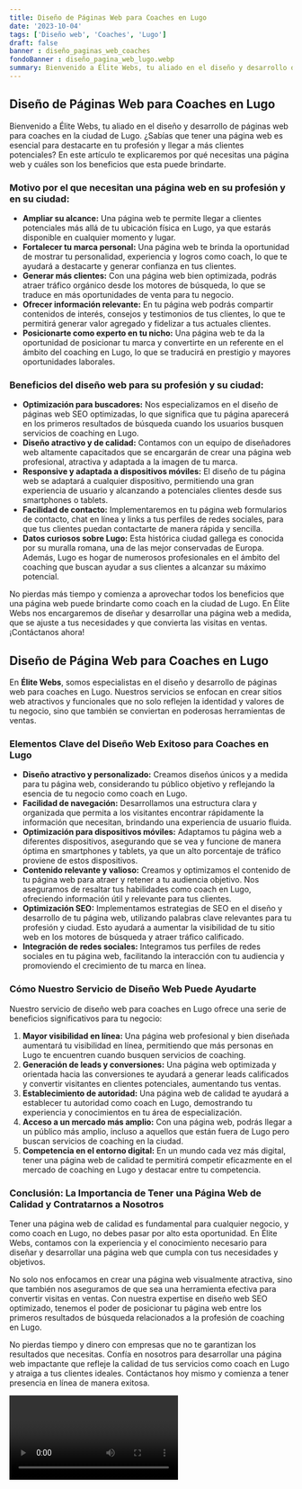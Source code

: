 ```yaml
---
title: Diseño de Páginas Web para Coaches en Lugo
date: '2023-10-04'
tags: ['Diseño web', 'Coaches', 'Lugo']
draft: false
banner : diseño_paginas_web_coaches
fondoBanner : diseño_pagina_web_lugo.webp
summary: Bienvenido a Élite Webs, tu aliado en el diseño y desarrollo de páginas web para coaches en la ciudad de Lugo. ¿Sabías que tener una página web es esencial para destacarte en tu profesión y llegar a más clientes potenciales? En este artículo te explicaremos por qué necesitas una página web y cuáles son los beneficios que esta puede brindarte.
---
```


## Diseño de Páginas Web para Coaches en Lugo

Bienvenido a Élite Webs, tu aliado en el diseño y desarrollo de páginas web para coaches en la ciudad de Lugo. ¿Sabías que tener una página web es esencial para destacarte en tu profesión y llegar a más clientes potenciales? En este artículo te explicaremos por qué necesitas una página web y cuáles son los beneficios que esta puede brindarte.

### Motivo por el que necesitan una página web en su profesión y en su ciudad:

- **Ampliar su alcance:** Una página web te permite llegar a clientes potenciales más allá de tu ubicación física en Lugo, ya que estarás disponible en cualquier momento y lugar.
- **Fortalecer tu marca personal:** Una página web te brinda la oportunidad de mostrar tu personalidad, experiencia y logros como coach, lo que te ayudará a destacarte y generar confianza en tus clientes.
- **Generar más clientes:** Con una página web bien optimizada, podrás atraer tráfico orgánico desde los motores de búsqueda, lo que se traduce en más oportunidades de venta para tu negocio.
- **Ofrecer información relevante:** En tu página web podrás compartir contenidos de interés, consejos y testimonios de tus clientes, lo que te permitirá generar valor agregado y fidelizar a tus actuales clientes.
- **Posicionarte como experto en tu nicho:** Una página web te da la oportunidad de posicionar tu marca y convertirte en un referente en el ámbito del coaching en Lugo, lo que se traducirá en prestigio y mayores oportunidades laborales.

### Beneficios del diseño web para su profesión y su ciudad:

- **Optimización para buscadores:** Nos especializamos en el diseño de páginas web SEO optimizadas, lo que significa que tu página aparecerá en los primeros resultados de búsqueda cuando los usuarios busquen servicios de coaching en Lugo.
- **Diseño atractivo y de calidad:** Contamos con un equipo de diseñadores web altamente capacitados que se encargarán de crear una página web profesional, atractiva y adaptada a la imagen de tu marca.
- **Responsive y adaptada a dispositivos móviles:** El diseño de tu página web se adaptará a cualquier dispositivo, permitiendo una gran experiencia de usuario y alcanzando a potenciales clientes desde sus smartphones o tablets.
- **Facilidad de contacto:** Implementaremos en tu página web formularios de contacto, chat en línea y links a tus perfiles de redes sociales, para que tus clientes puedan contactarte de manera rápida y sencilla.
- **Datos curiosos sobre Lugo:** Esta histórica ciudad gallega es conocida por su muralla romana, una de las mejor conservadas de Europa. Además, Lugo es hogar de numerosos profesionales en el ámbito del coaching que buscan ayudar a sus clientes a alcanzar su máximo potencial.

No pierdas más tiempo y comienza a aprovechar todos los beneficios que una página web puede brindarte como coach en la ciudad de Lugo. En Élite Webs nos encargaremos de diseñar y desarrollar una página web a medida, que se ajuste a tus necesidades y que convierta las visitas en ventas. ¡Contáctanos ahora!

<GifSeo />

<Cta />

## Diseño de Página Web para Coaches en Lugo

En **Élite Webs**, somos especialistas en el diseño y desarrollo de páginas web para coaches en Lugo. Nuestros servicios se enfocan en crear sitios web atractivos y funcionales que no solo reflejen la identidad y valores de tu negocio, sino que también se conviertan en poderosas herramientas de ventas.

### Elementos Clave del Diseño Web Exitoso para Coaches en Lugo

- **Diseño atractivo y personalizado:** Creamos diseños únicos y a medida para tu página web, considerando tu público objetivo y reflejando la esencia de tu negocio como coach en Lugo.
- **Facilidad de navegación:** Desarrollamos una estructura clara y organizada que permita a los visitantes encontrar rápidamente la información que necesitan, brindando una experiencia de usuario fluida.
- **Optimización para dispositivos móviles:** Adaptamos tu página web a diferentes dispositivos, asegurando que se vea y funcione de manera óptima en smartphones y tablets, ya que un alto porcentaje de tráfico proviene de estos dispositivos.
- **Contenido relevante y valioso:** Creamos y optimizamos el contenido de tu página web para atraer y retener a tu audiencia objetivo. Nos aseguramos de resaltar tus habilidades como coach en Lugo, ofreciendo información útil y relevante para tus clientes.
- **Optimización SEO:** Implementamos estrategias de SEO en el diseño y desarrollo de tu página web, utilizando palabras clave relevantes para tu profesión y ciudad. Esto ayudará a aumentar la visibilidad de tu sitio web en los motores de búsqueda y atraer tráfico calificado.
- **Integración de redes sociales:** Integramos tus perfiles de redes sociales en tu página web, facilitando la interacción con tu audiencia y promoviendo el crecimiento de tu marca en línea.

### Cómo Nuestro Servicio de Diseño Web Puede Ayudarte

Nuestro servicio de diseño web para coaches en Lugo ofrece una serie de beneficios significativos para tu negocio:

1. **Mayor visibilidad en línea:** Una página web profesional y bien diseñada aumentará tu visibilidad en línea, permitiendo que más personas en Lugo te encuentren cuando busquen servicios de coaching.
2. **Generación de leads y conversiones:** Una página web optimizada y orientada hacia las conversiones te ayudará a generar leads calificados y convertir visitantes en clientes potenciales, aumentando tus ventas.
3. **Establecimiento de autoridad:** Una página web de calidad te ayudará a establecer tu autoridad como coach en Lugo, demostrando tu experiencia y conocimientos en tu área de especialización.
4. **Acceso a un mercado más amplio:** Con una página web, podrás llegar a un público más amplio, incluso a aquellos que están fuera de Lugo pero buscan servicios de coaching en la ciudad.
5. **Competencia en el entorno digital:** En un mundo cada vez más digital, tener una página web de calidad te permitirá competir eficazmente en el mercado de coaching en Lugo y destacar entre tu competencia.

### Conclusión: La Importancia de Tener una Página Web de Calidad y Contratarnos a Nosotros

Tener una página web de calidad es fundamental para cualquier negocio, y como coach en Lugo, no debes pasar por alto esta oportunidad. En Élite Webs, contamos con la experiencia y el conocimiento necesario para diseñar y desarrollar una página web que cumpla con tus necesidades y objetivos.

No solo nos enfocamos en crear una página web visualmente atractiva, sino que también nos aseguramos de que sea una herramienta efectiva para convertir visitas en ventas. Con nuestra expertise en diseño web SEO optimizado, tenemos el poder de posicionar tu página web entre los primeros resultados de búsqueda relacionados a la profesión de coaching en Lugo.

No pierdas tiempo y dinero con empresas que no te garantizan los resultados que necesitas. Confía en nosotros para desarrollar una página web impactante que refleje la calidad de tus servicios como coach en Lugo y atraiga a tus clientes ideales. Contáctanos hoy mismo y comienza a tener presencia en línea de manera exitosa.

<Video />

<CtaBot job='Coaches' city='Lugo'/>

<Gmaps query='Lugo+españa+maps' />